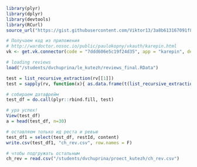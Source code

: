 ```r
library(plyr)
library(dplyr)
library(devtools)
library(RCurl)
source_url("https://gist.githubusercontent.com/Viktor13/3a8b613167091f8a4b66c6e180359186/raw/b340e6fcb9bd8fd80142d867ef4a9e6f5986c2d5/list_recursive_extraction.R")

# Получаем код из приложения
# http://wardoctor.nosoc.io/public/paulokopny/vkauth/karepin.html
vk <- get.vk.connector(code = "7ddd606e5c19f24d35", app = "karepin", debug = T)
```


```r
# loading reviews
load("/students/dvchuprina/le_kutezh/reviews_final.RData")
```

```r
test = list_recursive_extraction(rv[[1]])
test = sapply(rv, function(x){ as.data.frame(t(list_recursive_extraction(x)), stringsAsFactors = F) } )

# собираем датафрейм
test_df = do.call(plyr::rbind.fill, test)

# ура успех!
View(test_df)
a = head(test_df, n=30)
```

```r
# оставляем только ид реста и ревью
test_df1 = select(test_df, restId, content)
write.csv(test_df1, "ch_rev.csv", row.names = F)
```

```r
# чтобы подгружать остальным
ch_rev = read.csv("/students/dvchuprina/proect_kutezh/ch_rev.csv")
```

